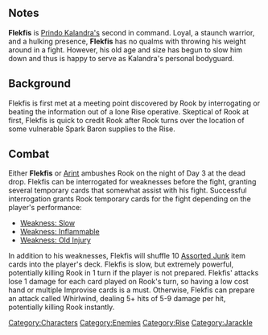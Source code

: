 {{CharacterPage
|quote = Flekfis believes in the cause and Kalandra both with the fervor of a beating drum.
|race = Jarackle
|location = Havaria - Grout Bog
|faction = Rise
|title = Lieutenant
|boon = Gear Head
|boonimage = gear head
|boondesc = Heal 1 health at the start of your turn if you took no damage last turn.
|bane = Wrenched
|baneimage = wrenched
|banedesc = The first card played every battle costs 1 additional action to play.
|deathloot = Force Spanner
}}
==Notes==
'''Flekfis''' is [[Prindo Kalandra|Prindo Kalandra's]] second in command. Loyal, a staunch warrior, and a hulking presence, '''Flekfis''' has no qualms with throwing his weight around in a fight. However, his old age and size has begun to slow him down and thus is happy to serve as Kalandra's personal bodyguard.

== Background==

Flekfis is first met at a meeting point discovered by Rook by interrogating or beating the information out of a lone Rise operative. Skeptical of Rook at first, Flekfis is quick to credit Rook after Rook turns over the location of some vulnerable Spark Baron supplies to the Rise.

== Combat ==

Either '''Flekfis''' or [[Arint]] ambushes Rook on the night of Day 3 at the dead drop. Flekfis can be interrogated for weaknesses before the fight, granting several temporary cards that somewhat assist with his fight. Successful interrogation grants Rook temporary cards for the fight depending on the player's performance:
*[[Weakness: Slow]]
*[[Weakness: Inflammable]]
*[[Weakness: Old Injury]]

In addition to his weaknesses, Flekfis will shuffle 10 [[Assorted Junk]] item cards into the player's deck. Flekfis is slow, but extremely powerful, potentially killing Rook in 1 turn if the player is not prepared. Flekfis' attacks lose 1 damage for each card played on Rook's turn, so having a low cost hand or multiple Improvise cards is a must. Otherwise, Flekfis can prepare an attack called Whirlwind, dealing 5+ hits of 5-9 damage per hit, potentially killing Rook instantly.

[[Category:Characters]][[Category:Enemies]][[Category:Rise]][[Category:Jarackle]]